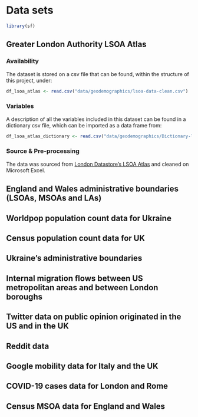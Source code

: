 # Data sets {#sec-chp11}

```r
library(sf)
```

## Greater London Authority LSOA Atlas

### Availability {.unnumbered}

The dataset is stored on a csv file that can be found, within the structure of this project, under:

```r
df_lsoa_atlas <- read.csv("data/geodemographics/lsoa-data-clean.csv")
```

### Variables {.unnumbered}

A description of all the variables included in this dataset can be found in a dictionary csv file, which can be imported as a data frame from:

```r
df_lsoa_atlas_dictionary <- read.csv("data/geodemographics/Dictionary-lsoa-data-clean.csv")
```

### Source & Pre-processing {.unnumbered}

The data was sourced from [London Datastore's LSOA Atlas](https://data.london.gov.uk/dataset/lsoa-atlas) and cleaned on Microsoft Excel.

## England and Wales administrative boundaries (LSOAs, MSOAs and LAs)

## Worldpop population count data for Ukraine

## Census population count data for UK

## Ukraine's administrative boundaries

## Internal migration flows between US metropolitan areas and between London boroughs

## Twitter data on public opinion originated in the US and in the UK

## Reddit data

## Google mobility data for Italy and the UK

## COVID-19 cases data for London and Rome

## Census MSOA data for England and Wales

